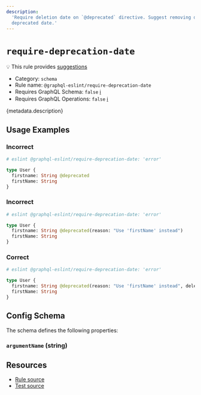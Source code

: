 ```yaml
---
description:
  'Require deletion date on `@deprecated` directive. Suggest removing deprecated things after
  deprecated date.'
---
```


# `require-deprecation-date`

💡 This rule provides
[suggestions](https://eslint.org/docs/developer-guide/working-with-rules#providing-suggestions)

- Category: `schema`
- Rule name: `@graphql-eslint/require-deprecation-date`
- Requires GraphQL Schema: `false`
  [ℹ️](/docs/getting-started#extended-linting-rules-with-graphql-schema)
- Requires GraphQL Operations: `false`
  [ℹ️](/docs/getting-started#extended-linting-rules-with-siblings-operations)

{metadata.description}

## Usage Examples

### Incorrect

```graphql
# eslint @graphql-eslint/require-deprecation-date: 'error'

type User {
  firstname: String @deprecated
  firstName: String
}
```

### Incorrect

```graphql
# eslint @graphql-eslint/require-deprecation-date: 'error'

type User {
  firstname: String @deprecated(reason: "Use 'firstName' instead")
  firstName: String
}
```

### Correct

```graphql
# eslint @graphql-eslint/require-deprecation-date: 'error'

type User {
  firstname: String @deprecated(reason: "Use 'firstName' instead", deletionDate: "25/12/2022")
  firstName: String
}
```

## Config Schema

The schema defines the following properties:

### `argumentName` (string)

## Resources

- [Rule source](https://github.com/dimaMachina/graphql-eslint/tree/master/packages/plugin/src/rules/require-deprecation-date.ts)
- [Test source](https://github.com/dimaMachina/graphql-eslint/tree/master/packages/plugin/__tests__/require-deprecation-date.spec.ts)
